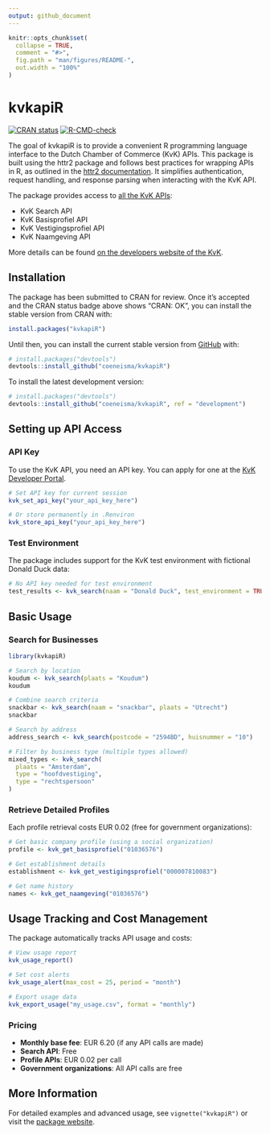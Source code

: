 ```yaml
---
output: github_document
---
```


<!-- README.md is generated from README.Rmd. Please edit that file -->

```r
knitr::opts_chunk$set(
  collapse = TRUE,
  comment = "#>",
  fig.path = "man/figures/README-",
  out.width = "100%"
)
```

# kvkapiR

<!-- badges: start -->
[![CRAN status](https://www.r-pkg.org/badges/version/kvkapiR)](https://CRAN.R-project.org/package=kvkapiR)
[![R-CMD-check](https://github.com/coeneisma/kvkapiR/workflows/R-CMD-check/badge.svg)](https://github.com/coeneisma/kvkapiR/actions)
<!-- badges: end -->

The goal of kvkapiR is to provide a convenient R programming language interface to the Dutch Chamber of Commerce (KvK) APIs. This package is built using the httr2 package and follows best practices for wrapping APIs in R, as outlined in the [httr2 documentation](https://httr2.r-lib.org/articles/wrapping-apis.html). It simplifies authentication, request handling, and response parsing when interacting with the KvK API.

The package provides access to [all the KvK APIs](https://developers.kvk.nl/documentation#available-apis):

* KvK Search API
* KvK Basisprofiel API
* KvK Vestigingsprofiel API
* KvK Naamgeving API

More details can be found [on the developers website of the KvK](https://developers.kvk.nl/apis).

## Installation

The package has been submitted to CRAN for review. Once it's accepted and the CRAN status badge above shows "CRAN: OK", you can install the stable version from CRAN with:

``` r
install.packages("kvkapiR")
```

Until then, you can install the current stable version from [GitHub](https://github.com/) with:

``` r
# install.packages("devtools")
devtools::install_github("coeneisma/kvkapiR")
```

To install the latest development version:

``` r
# install.packages("devtools")
devtools::install_github("coeneisma/kvkapiR", ref = "development")
```

## Setting up API Access

### API Key

To use the KvK API, you need an API key. You can apply for one at the [KvK Developer Portal](https://developers.kvk.nl/apply-for-apis?step=api-overview).

```r
# Set API key for current session
kvk_set_api_key("your_api_key_here")

# Or store permanently in .Renviron
kvk_store_api_key("your_api_key_here")
```

### Test Environment

The package includes support for the KvK test environment with fictional Donald Duck data:

```r
# No API key needed for test environment
test_results <- kvk_search(naam = "Donald Duck", test_environment = TRUE)
```

## Basic Usage

### Search for Businesses

```r
library(kvkapiR)

# Search by location
koudum <- kvk_search(plaats = "Koudum")
koudum

# Combine search criteria
snackbar <- kvk_search(naam = "snackbar", plaats = "Utrecht")
snackbar

# Search by address
address_search <- kvk_search(postcode = "2594BD", huisnummer = "10")

# Filter by business type (multiple types allowed)
mixed_types <- kvk_search(
  plaats = "Amsterdam",
  type = "hoofdvestiging",
  type = "rechtspersoon"
)
```

### Retrieve Detailed Profiles

Each profile retrieval costs EUR 0.02 (free for government organizations):

```r
# Get basic company profile (using a social organization)
profile <- kvk_get_basisprofiel("01036576")

# Get establishment details
establishment <- kvk_get_vestigingsprofiel("000007810083")

# Get name history
names <- kvk_get_naamgeving("01036576")
```

## Usage Tracking and Cost Management

The package automatically tracks API usage and costs:

```r
# View usage report
kvk_usage_report()

# Set cost alerts
kvk_usage_alert(max_cost = 25, period = "month")

# Export usage data
kvk_export_usage("my_usage.csv", format = "monthly")
```

### Pricing
- **Monthly base fee**: EUR 6.20 (if any API calls are made)
- **Search API**: Free
- **Profile APIs**: EUR 0.02 per call
- **Government organizations**: All API calls are free

## More Information

For detailed examples and advanced usage, see `vignette("kvkapiR")` or visit the [package website](https://coeneisma.github.io/kvkapiR/).
